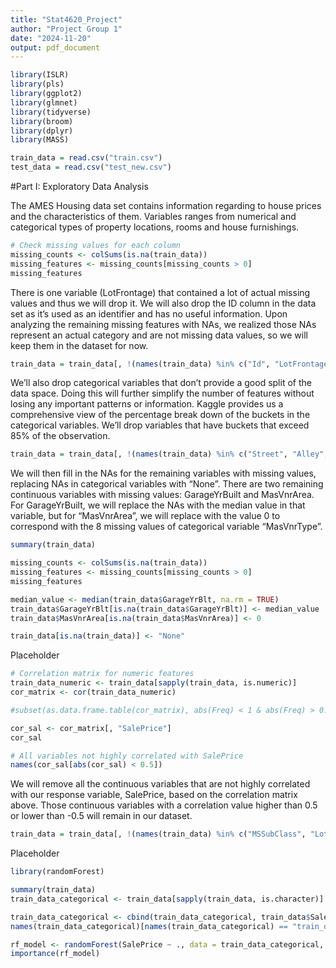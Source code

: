 ---
title: "Stat4620_Project"
author: "Project Group 1"
date: "2024-11-20"
output: pdf_document
---

```{r}
library(ISLR)
library(pls)
library(ggplot2)
library(glmnet)
library(tidyverse)
library(broom)
library(dplyr)
library(MASS)

train_data = read.csv("train.csv")
test_data = read.csv("test_new.csv")
```


#Part I: Exploratory Data Analysis

The AMES Housing data set contains information regarding to house prices and the characteristics of them. Variables ranges from numerical and categorical types of property locations, rooms and house furnishings.

```{r}
# Check missing values for each column
missing_counts <- colSums(is.na(train_data))
missing_features <- missing_counts[missing_counts > 0]
missing_features
```

There is one variable (LotFrontage) that contained a lot of actual missing values and thus we will drop it. We will also drop the ID column in the data set as it's used as an identifier and has no useful information. Upon analyzing the remaining missing features with NAs, we realized those NAs represent an actual category and are not missing data values, so we will keep them in the dataset for now.

```{r}
train_data = train_data[, !(names(train_data) %in% c("Id", "LotFrontage"))]
```

We'll also drop categorical variables that don't provide a good split of the data space. Doing this will further simplify the number of features without losing any important patterns or information. Kaggle provides us a comprehensive view of the percentage break down of the buckets in the categorical variables. We'll drop variables that have buckets that exceed 85% of the observation.

```{r}
train_data = train_data[, !(names(train_data) %in% c("Street", "Alley", "PoolQC", "MiscFeature", "LandContour", "Utilities", "LandSlope","Condition1","Condition2","RoofMatl","ExterCond","BsmtCond","BsmtFinType2","Heating","CentralAir","Electrical","Functional","GarageQual","GarageCond","PavedDrive", "SaleType"))]
```

We will then fill in the NAs for the remaining variables with missing values, replacing NAs in categorical variables with "None". There are two remaining continuous variables with missing values: GarageYrBuilt and MasVnrArea. For GarageYrBuilt, we will replace the NAs with the median value in that variable, but for "MasVnrArea", we will replace with the value 0 to correspond with the 8 missing values of categorical variable "MasVnrType". 

```{r}
summary(train_data)

missing_counts <- colSums(is.na(train_data))
missing_features <- missing_counts[missing_counts > 0]
missing_features

median_value <- median(train_data$GarageYrBlt, na.rm = TRUE)
train_data$GarageYrBlt[is.na(train_data$GarageYrBlt)] <- median_value
train_data$MasVnrArea[is.na(train_data$MasVnrArea)] <- 0

train_data[is.na(train_data)] <- "None"
```

Placeholder

```{r}
# Correlation matrix for numeric features
train_data_numeric <- train_data[sapply(train_data, is.numeric)]
cor_matrix <- cor(train_data_numeric)

#subset(as.data.frame.table(cor_matrix), abs(Freq) < 1 & abs(Freq) > 0.75)

cor_sal <- cor_matrix[, "SalePrice"]
cor_sal

# All variables not highly correlated with SalePrice
names(cor_sal[abs(cor_sal) < 0.5])
```

We will remove all the continuous variables that are not highly correlated with our response variable, SalePrice, based on the correlation matrix above. Those continuous variables with a correlation value higher than 0.5 or lower than -0.5 will remain in our dataset.

```{r}
train_data = train_data[, !(names(train_data) %in% c("MSSubClass", "LotArea", "OverallCond", "BsmtFinSF1", "BsmtFinSF2", "BsmtUnfSF", "X2ndFlrSF", "LowQualFinSF", "BsmtFullBath", "BsmtHalfBath", "HalfBath", "BedroomAbvGr", "KitchenAbvGr", "Fireplaces", "WoodDeckSF", "OpenPorchSF", "EnclosedPorch", "X3SsnPorch", "ScreenPorch", "PoolArea", "MiscVal", "MoSold", "YrSold"))]
```

Placeholder

```{r}
library(randomForest)

summary(train_data)
train_data_categorical <- train_data[sapply(train_data, is.character)]

train_data_categorical <- cbind(train_data_categorical, train_data$SalePrice)
names(train_data_categorical)[names(train_data_categorical) == "train_data$SalePrice"] <- "SalePrice"

rf_model <- randomForest(SalePrice ~ ., data = train_data_categorical, ntree = 100)
importance(rf_model)
```

